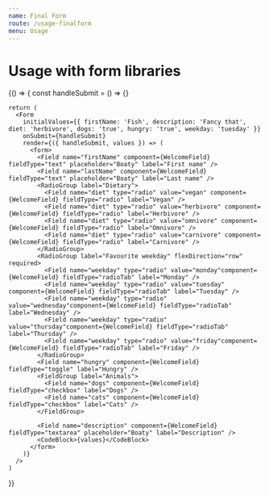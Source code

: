 ```yaml
---
name: Final Form
route: /usage-finalform
menu: Usage
---
```




# Usage with form libraries

<Playground>
  {() => {
    const handleSubmit = () => {}

    return (
      <Form
        initialValues={{ firstName: 'Fish', description: 'Fancy that', diet: 'herbivore', dogs: 'true', hungry: 'true', weekday: 'tuesday' }}
        onSubmit={handleSubmit}
        render={({ handleSubmit, values }) => (
          <form>
            <Field name="firstName" component={WelcomeField} fieldType="text" placeholder="Boaty" label="First name" />
            <Field name="lastName" component={WelcomeField} fieldType="text" placeholder="Boaty" label="Last name" />
            <RadioGroup label="Dietary">
              <Field name="diet" type="radio" value="vegan" component={WelcomeField} fieldType="radio" label="Vegan" />
              <Field name="diet" type="radio" value="herbivore" component={WelcomeField} fieldType="radio" label="Herbivore" />
              <Field name="diet" type="radio" value="omnivore" component={WelcomeField} fieldType="radio" label="Omnivore" />
              <Field name="diet" type="radio" value="carnivore" component={WelcomeField} fieldType="radio" label="Carnivore" />
            </RadioGroup>
            <RadioGroup label="Favourite weekday" flexDirection="row" required>
              <Field name="weekday" type="radio" value="monday"component={WelcomeField} fieldType="radioTab" label="Monday" />
              <Field name="weekday" type="radio" value="tuesday" component={WelcomeField} fieldType="radioTab" label="Tuesday" />
              <Field name="weekday" type="radio" value="wednesday"component={WelcomeField} fieldType="radioTab" label="Wednesday" />
              <Field name="weekday" type="radio" value="thursday"component={WelcomeField} fieldType="radioTab" label="Thursday" />
              <Field name="weekday" type="radio" value="friday"component={WelcomeField} fieldType="radioTab" label="Friday" />
            </RadioGroup>
            <Field name="hungry" component={WelcomeField} fieldType="toggle" label="Hungry" />
            <FieldGroup label="Animals">
              <Field name="dogs" component={WelcomeField} fieldType="checkbox" label="Dogs" />
              <Field name="cats" component={WelcomeField} fieldType="checkbox" label="Cats" />
            </FieldGroup>

            <Field name="description" component={WelcomeField} fieldType="textarea" placeholder="Boaty" label="Description" />
            <CodeBlock>{values}</CodeBlock>
          </form>
        )}
      />
    )

}}

</Playground>
